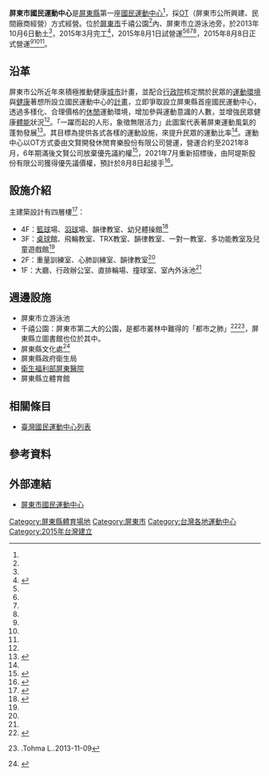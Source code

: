 {{Infobox_Stadium 
|  stadium_name      = 屏東市國民運動中心<br>Pingung City Sports Center 
|  image             = 
|  location          = {{ROC-TW}}[[屏東縣|屏東縣]][[屏東市|屏東市]]勝利東路48、50號<ref name="相關連結">{{cite web|url=http://www.ptsc.org.tw/link.html|title=相關連結－屏東市國民運動中心|publisher=阿堤斯股份有限公司|author=屏東縣政府體育處|accessdate=2015-07-30|date=2015|deadurl=yes|archiveurl=https://web.archive.org/web/20151004091843/http://www.ptsc.org.tw/link.html|archivedate=2015-10-04}}</ref>
|  broke_ground      = 2013年10月6日動土<ref name="斥資3.3億元"/>
|  built             = 2015年3月完工<ref name="完工"/>
|  architect         = 億展建築師事務所
|  main_contractors  = 達威營造股份有限公司
| opened            = 2015年8月1日（試營運）<ref name="國民運動中心試營運">{{cite news|last=葉永騫|title=屏市國民運動中心8/1－6試營運 免費使用|url=http://news.ltn.com.tw/news/life/breakingnews/1394217|publisher=自由時報電子報|accessdate=2015-07-30|date=2015-07-29|archive-date=2015-09-11|archive-url=https://web.archive.org/web/20150911203525/http://news.ltn.com.tw/news/life/breakingnews/1394217|dead-url=no}}</ref><ref name="預測啟用">{{cite news|last=翁禎霞|title=屏市運動中心 預計8月啟用|url=http://udn.com/news/story/7327/1000406|publisher=聯合報|accessdate=2015-07-30|date=2015-06-18|deadurl=yes|archiveurl=https://web.archive.org/web/20150813205758/http://udn.com/news/story/7327/1000406|archivedate=2015-08-13}}</ref><ref name="啟用"/><ref name="正式營運"/><br>2015年8月8日正式營運（隔日收費）<ref name="啟用">{{cite news|title=屏東人有福了！南台灣第一座國民運動中心8/1試營運|url=https://travel.ettoday.net/article/542811.htm|publisher=EToday旅遊雲|accessdate=2019-03-23|date=2015-07-30|archive-date=2019-03-23|archive-url=https://web.archive.org/web/20190323084829/https://travel.ettoday.net/article/542811.htm|dead-url=no}}</ref><ref name="正式營運">{{cite news|last=魏清水|title=屏市國民運動中心八月八日啟用|url=http://www.twtimes.com.tw/index.php?page=news&nid=505929|publisher=台灣時報電子報|accessdate=2015-07-30|archive-url=https://web.archive.org/web/20181010095324/http://www.twtimes.com.tw/index.php?page=news&nid=505929|archive-date=2018-10-10|dead-url=yes}}</ref><ref name="游泳票價">{{cite news|last=葉永騫|title=〈南部〉屏市運動中心8月8日啟用 泳池票價110元|url=http://news.ltn.com.tw/news/local/paper/902093|publisher=自由時報電子報|accessdate=2015-07-30|date=2015-07-29|archive-date=2015-07-30|archive-url=https://web.archive.org/web/20150730021257/http://news.ltn.com.tw/news/local/paper/902093|dead-url=no}}</ref>
|  operator          = 阿堤斯股份有限公司
|  cost              = [[新台幣|新台幣]]3.3億元<ref name="斥資3.3億元"/>
| website            = [http://www.ptnsc.com.tw/paper/other_page.php?id=6211]
}}

'''屏東市國民運動中心'''是[[屏東縣|屏東縣]]第一座[[國民運動中心|國民運動中心]]<ref name="中心簡介"/>，採[[外包|OT]]（屏東市公所興建、民間廠商經營）方式經營。位於[[屏東市|屏東市]]千禧公園<ref name="千禧公園"/>內、屏東市立游泳池旁，於2013年10月6日動土<ref name="斥資3.3億元"/>，2015年3月完工<ref name="完工">{{cite news|last=許智鈞|title=屏東國民運動中心 今舉行掛牌典禮|url=http://www.chinatimes.com/realtimenews/20141220003297-260405|publisher=[[中國時報|中國時報]]電子報|accessdate=2015-07-30|date=2014-12-20|archive-date=2015-09-24|archive-url=https://web.archive.org/web/20150924122011/http://www.chinatimes.com/realtimenews/20141220003297-260405|dead-url=no}}</ref>，2015年8月1日試營運<ref name="國民運動中心試營運"/><ref name="預測啟用"/><ref name="啟用"/><ref name="正式營運"/>，2015年8月8日正式營運<ref name="啟用"/><ref name="正式營運"/><ref name="游泳票價"/>。

==沿革==
屏東市公所近年來積極推動健康[[城市|城市]]計畫，並配合[[行政院|行政院]]核定關於民眾的[[運動|運動]][[環境|環境]]與[[健康|健康]]著想所設立國民運動中心的[[計畫|計畫]]，立即爭取設立屏東縣首座國民運動中心，透過多樣化、合理價格的[[休閒|休閒]]運動環境，增加參與運動意識的人數，並增強民眾健康[[體能|體能]]狀況<ref name="中心簡介"/>。「一躍而起的人形，象徵無限活力」此圖案代表著屏東運動風氣的蓬勃發展<ref name="中心簡介">{{cite web|url=http://www.ptsc.org.tw/center.html|title=中心簡介|publisher=屏東市國民運動中心|author=|accessdate=2015-07-30|date=2015|deadurl=yes|archiveurl=https://web.archive.org/web/20160304105816/http://www.ptsc.org.tw/center.html|archivedate=2016-03-04}}</ref>。其目標為提供各式各樣的運動設施，來提升民眾的運動比率<ref name="中心簡介"/>。運動中心以OT方式委由文賢開發休閒育樂股份有限公司營運，營運合約至2021年8月，6年期滿後文賢公司放棄優先議約權<ref name="重新招商">{{cite news |title=屏東市國民運動中心 5月重新招商 |url=https://news.ltn.com.tw/news/life/breakingnews/3509615 |author=葉永騫 |publisher=[[自由時報|自由時報]]電子報 |accessdate=2021-04-23 |date=2021-07-05 |archive-date=2021-07-11 |archive-url=https://web.archive.org/web/20210711125515/https://news.ltn.com.tw/news/life/breakingnews/3509615 |dead-url=no }}</ref>，2021年7月重新招標後，由阿堤斯股份有限公司獲得優先議價權，預計於8月8日起接手<ref name="新廠商">{{cite news|title=屏市國民運動中心封館中開標 預計8月新廠商進駐|url=hhttps://news.ltn.com.tw/news/life/breakingnews/3561467|author=葉永騫|publisher=[[自由時報|自由時報]]電子報|accessdate=2021-06-07|date=2021-07-05|archive-date=2021-06-07|archive-url=https://web.archive.org/web/20210607143540/https://news.ltn.com.tw/news/life/breakingnews/3561467|dead-url=no}}</ref>。

== 設施介紹 ==
主建築設計有四層樓<ref name="斥資3.3億元">{{cite news|author=李立法|title=〈南部〉斥資3.3億元 屏市國民運動中心動土|url=http://news.ltn.com.tw/news/local/paper/720090|publisher=[[自由時報|自由時報]]電子報|accessdate=2014-02-07|date=2013-10-07|archive-date=2016-03-04|archive-url=https://web.archive.org/web/20160304211027/http://news.ltn.com.tw/news/local/paper/720090|dead-url=no}}</ref>：
*4F：[[籃球|籃球]]場、[[羽球|羽球]]場、韻律教室、幼兒體操館<ref name="場館設施">{{cite web|url=http://www.ptsc.org.tw/facility.html|title=場館設施|publisher=屏東市國民運動中心|author=|accessdate=2015-07-30|date=2015|deadurl=yes|archiveurl=https://web.archive.org/web/20160304110927/http://www.ptsc.org.tw/facility.html|archivedate=2016-03-04}}</ref>
*3F：[[乒乓球|桌球]]館、飛輪教室、TRX教室、韻律教室、一對一教室、多功能教室及兒童遊戲館<ref name="場館設施"/>
*2F：重量訓練室、心肺訓練室、韻律教室<ref name="場館設施"/>
*1F：大廳、行政辦公室、直排輪場、撞球室、室內外泳池<ref name="場館設施"/>

== 週邊設施 ==
* 屏東市立游泳池
* 千禧公園：屏東市第二大的公園，是都市叢林中難得的「都市之肺」<ref name="千禧公園">{{cite web|url=http://okgo.tw/butyview.html?id=2111|title=千禧公園 屏東景點|publisher=玩全台灣旅遊網|accessdate=2015-07-30|archive-date=2015-09-12|archive-url=https://web.archive.org/web/20150912000838/http://okgo.tw/butyview.html?id=2111|dead-url=no}}</ref><ref>{{YouTube|ActO4teJA28|link=no|屏東市千禧公園變美 市公所邀民感受嶄新面貌}}.Tohma L..2013-11-09</ref>，屏東縣立圖書館也位於其中。
* 屏東縣文化處<ref>{{facebook|ptcultural|屏東縣文化處}}</ref>
* 屏東縣政府衛生局
* [[衛生福利部屏東醫院|衛生福利部屏東醫院]]
* 屏東縣立體育館

== 相關條目 ==
* [[臺灣國民運動中心列表|臺灣國民運動中心列表]]

== 參考資料 ==
<references/>

==外部連結==
*[http://www.ptnsc.com.tw/ 屏東市國民運動中心] {{Wayback|url=http://www.ptnsc.com.tw/ |date=20210820075112 }}


[[Category:屏東縣體育場地|Category:屏東縣體育場地]]
[[Category:屏東市|Category:屏東市]]
[[Category:台灣各地運動中心|Category:台灣各地運動中心]]
[[Category:2015年台灣建立|Category:2015年台灣建立]]